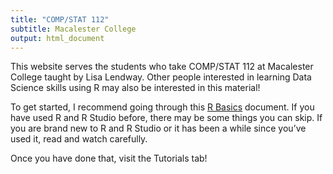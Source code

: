 ```yaml
---
title: "COMP/STAT 112"
subtitle: Macalester College
output: html_document
---
```


This website serves the students who take COMP/STAT 112 at Macalester College taught by Lisa Lendway. Other people interested in learning Data Science skills using R may also be interested in this material!

To get started, I recommend going through this [R Basics](https://r-basics.netlify.app/) document. If you have used R and R Studio before, there may be some things you can skip. If you are brand new to R and R Studio or it has been a while since you've used it, read and watch carefully.

Once you have done that, visit the Tutorials tab!



